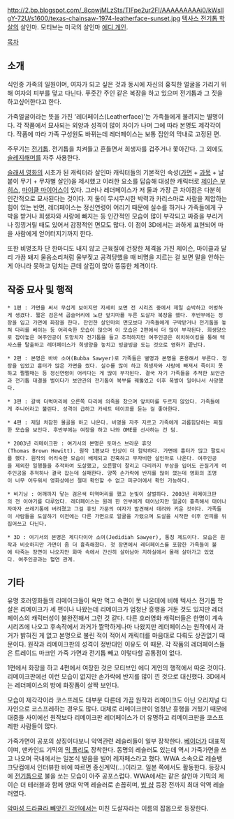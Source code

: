 http://2.bp.blogspot.com/_8cpwjMLzSts/TIFpe2ur2FI/AAAAAAAAAi0/kWsIIgY-72U/s1600/texas-chainsaw-1974-leatherface-sunset.jpg
[[텍사스 전기톱 학살]]의 살인마. 모티브는 미국의 살인마 [[에디 게인]].

[[목차]]

== 소개 ==
식인종 가족의 일원이며, 여자가 되고 싶은 것과 동시에 자신의 흉칙한 얼굴을 가리기 위해 여자의 피부를 덮고 다닌다. 푸줏간 주인 같은 복장을 하고 있으며 전기톱과 그 짓을 하고싶어한다고 한다.

가죽얼굴이라는 뜻을 가진 '레더페이스(Leatherface)'는 가족들에게 불려지는 별명이다. 각 작품에서 묘사되는 외양과 성격이 많이 차이가 나며 그에 따라 본명도 제각각이다. 작품에 따라 가족 구성원도 바뀌는데 레더페이스는 보통 집안의 막내로 고정된 편.

주무기는 [[전기톱]]. 전기톱을 치켜들고 흔들면서 희생자를 겁주거나 쫓아간다. 그 외에도 [[슬레지해머]]를 자주 사용한다.

[[슬래셔 영화]]의 시초가 된 캐릭터라 살인마 캐릭터들의 기본적인 속성([[가면]] + [[과묵]] + 날붙이 무기 + 무차별 살인)을 제시했고 이러한 요소를 답습해 대성한 캐릭터로 [[제이슨 부히스]], [[마이클 마이어스]]이 있다. 그러나 레더페이스가 저 둘과 가장 큰 차이점은 다분히 인간적으로 묘사된다는 것이다. 저 둘이 무시무시한 박력과 카리스마로 사람을 제압하는 힘이 있는 반면, 레더페이스는 정신연령이 어리기 때문에 실수를 하거나 가족들에게 구박을 받거나 희생자와 사랑에 빠지는 등 인간적인 모습이 많이 부각되고 짜증을 부리거나 낑낑거릴 때도 있어서 감정적인 면모도 많다. 이 점이 3D에서는 과하게 표현되어 마을 사람에게 얻어터지기까지 한다.

또한 비명조차 단 한마디도 내지 않고 근육질에 건장한 체격을 가진 제이슨, 마이클과 달리 가끔 돼지 울음소리처럼 울부짖고 공격당했을 때 비명을 지르는 걸 보면 말을 안하는 게 아니라 못하고 덩치는 큰데 살집이 많아 뚱뚱한 체격이다.

== 작중 묘사 및 행적 ==
 * 1편 : 가면을 써서 무섭게 보이지만 자세히 보면 전 시리즈 중에서 제일 순박하고 어벙하게 생겼다. 짧은 검은색 곱슬머리에 노란 앞치마를 두른 도살자 복장을 했다. 후반부에는 정장을 입고 가면에 화장을 한다. 잔인한 살인마의 면모보다 가족들에게 구박받거나 전기톱을 놓쳐 다리를 베이는 등 어리숙한 모습이 많으며 이 모습은 2편에서 더 많이 부각된다. 희생양으로 잡아놓은 여주인공이 도망치자 전기톱을 들고 추적하지만 여주인공은 히치하이킹을 통해 텍사스를 탈출하고 레더페이스가 희생양을 놓치고 빙글빙글 도는 것으로 영화가 끝난다.

 * 2편 : 본명은 바바 소여(Bubba Sawyer)로 가족들은 별명과 본명을 혼용해서 부른다. 정장을 입었고 흉터가 많은 가면을 썼다. 실수를 많이 하고 희생자와 사랑에 빠져서 죽이지 못하고 쩔쩔매는 등 정신연령이 어리다는 게 많이 부각된다. 결국 자기 가족들을 추적한 보안관과 전기톱 대결을 벌이다가 보안관의 전기톱이 복부를 꿰뚫었고 이후 폭발이 일어나서 사망했다.

 * 3편 : 갈색 더벅머리에 오른쪽 다리에 의족을 찼으며 앞치마를 두르지 않았다. 가족들에게 주니어라고 불린다. 성격이 급하고 카세트 테이프를 듣는 걸 좋아한다.

 * 4편 : 제일 처참한 몰골을 하고 나온다. 비명을 자주 지르고 가족에게 괴롭힘당하는 찌질한 모습을 보인다. 후반부에는 여장을 하고 나와 OME를 선사하는 건 덤.

 * 2003년 리메이크판 : 여기서의 본명은 토마스 브라운 휴잇(Thomas Brown Hewitt). 원작 1편보다 인상이 더 험악하다. 가면에 흉터가 많고 팔토시를 했다. 원작의 어리숙한 모습이 배제되고 잔혹하고 무자비한 살인마로 나온다. 여주인공을 제외한 일행들을 추적하여 도살했고, 오른팔이 잘리고 다리까지 부상을 입어도 끈질기게 여주인공을 추적하나 결국 잡는데 실패한다. 양쪽 손가락에 반지를 많이 꼈는데 영화의 조명이 너무 어두워서 영화상에선 절대 확인할 수 없고 피규어에서 확인 가능하다.

 * 비기닝 : 어깨까지 닿는 검은색 미역머리를 했고 눈빛이 살벌하다. 2003년 리메이크판의 전 이야기를 다루었다. 레더페이스는 원래 한 인부에게 태어났지만 얼굴이 흉측해서 태어나자마자 쓰레기통에 버려졌고 그걸 휴잇 가문의 여자가 발견해서 데려와 키운 것이다. 가족들이 사람들을 도살하기 이전에는 다른 가면으로 얼굴을 가렸으며 도살을 시작한 이후 인피를 뒤집어쓰고 다닌다.

 * 3D : 여기서의 본명은 제디다이아 소여(Jedidiah Sawyer), 통칭 제드이다. 모습은 원작과 비슷하지만 가면이 좀 더 흉측해졌다. 첫 장면에서 레더페이스를 포함한 가족들이 불에 타죽는 장면이 나오지만 화마 속에서 간신히 살아남아 지하실에서 몰래 살아가고 있었다. 여주인공과는 혈연 관계.

== 기타 ==
유명 호러영화들의 리메이크들이 욕만 먹고 속편이 못 나온데에 비해 텍사스 전기톱 학살은 리메이크가 세 편이나 나왔는데 리메이크가 엄청난 흥행을 거둔 것도 있지만 레더페이스의 캐릭터성이 불완전해서 그런 것 같다. 다른 호러영화 캐릭터들은 한명이 계속 시리즈에 나오고 후속작에서 과거가 짤막하게나마 나왔지만 레더페이스는 원작에서 과거가 밝혀진 게 없고 본명으로 불린 적이 적어서 캐릭터를 마음대로 다뤄도 상관없기 때문이다. 원작과 리메이크판의 성격이 정반대인 이유도 이 때문. 각 작품의 레더페이스들은 트레이드 마크인 가죽 가면과 전기톱 빼고 이렇다할 공통점이 없다.

1편에서 화장을 하고 4편에서 여장한 것은 모티브인 에디 게인의 행적에서 따온 것이다. 리메이크판에선 이런 모습이 없지만 손가락에 반지를 많이 낀 것으로 대신했다. 3D에서는 레더페이스의 방에 화장품이 살짝 보인다.

모습이 제각각이라 코스프레도 대부분 다른데 가끔 원작과 리메이크도 아닌 오리지널 디자인으로 코스프레하는 경우도 많다. 대체로 리메이크판이 엄청난 흥행을 거뒀기 때문에 대중들 사이에선 원작보다 리메이크판 레더페이스가 더 유명하고 리메이크판을 코스프레한 사람들이 많다.

가죽가면이 공포의 상징이다보니 악역관련 레슬러들이 일부 장착한다. [[베이더]]가 대표적이며, 맨카인드 기믹의 [[믹 폴리]]도 장착한다. 동명의 레슬러도 있는데 역시 가죽가면을 쓰고 나오며 국내에서는 일본식 발음을 빌어 레자페스라고 했다. WWA 소속으로 레슬뱅크닷컴에서 인터뷰한 바에 따르면 종신계약(...)이라고. 일본 쪽에서도 활동한다. 등장시에 [[전기톱]]으로 불을 쏘는 모습이 아주 공포스럽다. WWA에서는 같은 살인마 기믹의 제이슨 더 테러블과 함께 양대 악역 레슬러로 손꼽히며, [[밥 샵]] 등장 전까지 최대 악역 레슬러였다.

[[악마성 드라큘라 빼앗긴 각인]]에서는 미친 도살자라는 이름의 잡몹으로 등장한다.
